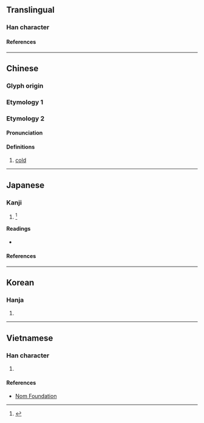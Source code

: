 {{also|净}}
{{character info/new}}
==Translingual==

===Han character===
{{Han char|rn=15|rad=冫|as=08|sn=10|four=32157|canj=IMBSD|ids=⿰冫爭}}

====References====
{{Han ref|kx=0132.400|dkj=01664|dj=0296.280|hdz=10299.061|uh=51C8}}

----

==Chinese==

===Glyph origin===
{{Han etym}}

===Etymology 1===
{{zh-see|淨|v}}

===Etymology 2===
{{zh-forms|s=净}}

====Pronunciation====
{{zh-pron
|m=chēng
<!-- Cantonese zeng6,zing6 belongs to Etymology 1 -->
|mc=y
|oc=y
|cat=a
}}

====Definitions====
{{zh-hanzi}}

# [[cold]]

----

==Japanese==

===Kanji===
{{ja-kanji|grade=|rs=冫08}}

# {{alt-form|浄|lang=ja}} <ref name="gakken">{{cite-book|year=2002|author=Akiyasu Tōdō [''et al.'']|title=漢字源|ISBN=978-4053008893|passage=浄 凈淨}}</ref>

====Readings====
* {{ja-readings|on=[[そう]] (sō), [[しょう]] (shō)|kun=[[ひややかなさま]] (hiyayakanasama)}}

====References====
<references/>

----

==Korean==

===Hanja===
{{ko-hanja|hangeul=정|rv=jeong|mr=chŏng}}

# {{defn|lang=ko|sort=冫08}}

----

==Vietnamese==

===Han character===
{{vi-hantu|[[tĩnh]], [[tịnh]]|rs=冫08}}

# {{defn|lang=vi|sort=冫08}}

====References====
* [http://nomfoundation.org/common/nom_details.php?codepoint=51C8 Nom Foundation]